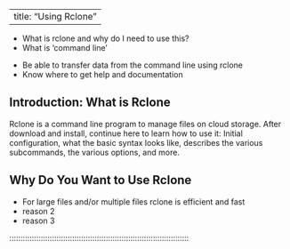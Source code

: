  

---
title: "Using Rclone"
---

:::::::::::::::::::::::::::::::::::::: questions 

- What is rclone and why do I need to use this?
- What is 'command line'

::::::::::::::::::::::::::::::::::::::::::::::::

::::::::::::::::::::::::::::::::::::: objectives

- Be able to transfer data from the command line using rclone
- Know where to get help and documentation

::::::::::::::::::::::::::::::::::::::::::::::::

## Introduction: What is Rclone

Rclone is a command line program to manage files on cloud storage. After download and install, continue here to learn how to use it: Initial configuration, what the basic syntax looks like, describes the various subcommands, the various options, and more.

## Why Do You Want to Use Rclone

- For large files and/or multiple files rclone is efficient and fast  
- reason 2 
- reason 3 

::::::::::::::::::::::::::::::::::::::::::::::::::::::::::::::::::::::::::::::::



[r-markdown]: https://rmarkdown.rstudio.com/
